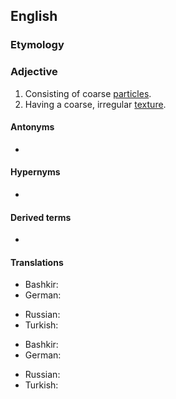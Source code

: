 ==English==

===Etymology===
{{compound|en|coarse|grained}}

===Adjective===
{{en-adj}}

# Consisting of coarse [[particle]]s.
# Having a coarse, irregular [[texture]].

====Antonyms====
* {{l|en|fine-grained}}

====Hypernyms====
* {{l|en|grained}}

====Derived terms====
* {{l|en|coarse-grainedness}}

====Translations====
{{trans-top|Consisting of coarse particles}}
* Bashkir: {{t|ba|эре|sc=Cyrl}}
* German: {{t+|de|grobkörnig}}
{{trans-mid}}
* Russian: {{t+|ru|кру́пный}}
* Turkish: {{l|tr|iri}} {{t+|tr|taneli}}
{{trans-bottom}}

{{trans-top|Having a coarse, irregular texture}}
* Bashkir: {{t|ba|эре|sc=Cyrl}}
* German: {{t+|de|grobkörnig}}
{{trans-mid}}
* Russian: {{t+|ru|гру́бый}}
* Turkish: {{l|tr|iri}} {{t+|tr|taneli}}
{{trans-bottom}}